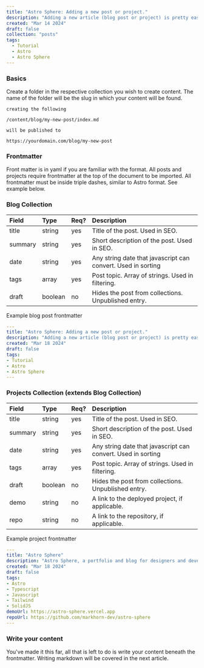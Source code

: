 ```yaml
---
title: "Astro Sphere: Adding a new post or project."
description: "Adding a new article (blog post or project) is pretty easy."
created: "Mar 14 2024"
draft: false
collection: "posts"
tags:
  - Tutorial
  - Astro
  - Astro Sphere
---
```

### Basics

Create a folder in the respective collection you wish to create content. The name of the folder will be the slug in which your content will be found.

```text
creating the following

/content/blog/my-new-post/index.md

will be published to

https://yourdomain.com/blog/my-new-post

```

### Frontmatter

Front matter is in yaml if you are familiar with the format. All posts and projects require frontmatter at the top of the document to be imported. All frontmatter must be inside triple dashes, similar to Astro format. See example below.

### Blog Collection

| Field   | Type    | Req? | Description                                                   |
| :------ | :------ | :--- | :------------------------------------------------------------ |
| title   | string  | yes  | Title of the post. Used in SEO.                               |
| summary | string  | yes  | Short description of the post. Used in SEO.                   |
| date    | string  | yes  | Any string date that javascript can convert. Used in sorting  |
| tags    | array   | yes  | Post topic. Array of strings. Used in filtering.              |
| draft   | boolean | no   | Hides the post from collections. Unpublished entry.           |

Example blog post frontmatter

```yaml
---
title: "Astro Sphere: Adding a new post or project."
description: "Adding a new article (blog post or project) is pretty easy."
created: "Mar 18 2024"
draft: false
tags:
- Tutorial
- Astro
- Astro Sphere
---
```

### Projects Collection (extends Blog Collection)

| Field   | Type    | Req? | Description                                                   |
| :------ | :------ | :--- | :------------------------------------------------------------ |
| title   | string  | yes  | Title of the post. Used in SEO.                               |
| summary | string  | yes  | Short description of the post. Used in SEO.                   |
| date    | string  | yes  | Any string date that javascript can convert. Used in sorting  |
| tags    | array   | yes  | Post topic. Array of strings. Used in filtering.              |
| draft   | boolean | no   | Hides the post from collections. Unpublished entry.           |
| demo    | string  | no   | A link to the deployed project, if applicable.                |
| repo    | string  | no   | A link to the repository, if applicable.                      |

Example project frontmatter

```yaml
---
title: "Astro Sphere"
description: "Astro Sphere, a portfolio and blog for designers and developers."
created: "Mar 18 2024"
draft: false
tags:
- Astro
- Typescript
- Javascript
- Tailwind
- SolidJS
demoUrl: https://astro-sphere.vercel.app
repoUrl: https://github.com/markhorn-dev/astro-sphere
---
```

### Write your content
You've made it this far, all that is left to do is write your content beneath the frontmatter. Writing markdown will be covered in the next article.